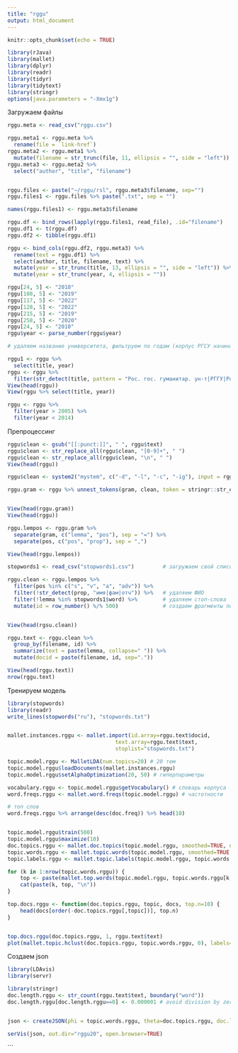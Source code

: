 ---
title: "rggu"
output: html_document
---

```{r setup, include=FALSE}
knitr::opts_chunk$set(echo = TRUE)
```

```{r}
library(rJava)
library(mallet)
library(dplyr)
library(readr)
library(tidyr)
library(tidytext)
library(stringr)
options(java.parameters = "-Xmx1g")
```

Загружаем файлы

```{r}
rggu.meta <- read_csv("rggu.csv")

rggu.meta1 <- rggu.meta %>%
  rename(file = `link-href`)
rggu.meta2 <- rggu.meta1 %>% 
  mutate(filename = str_trunc(file, 11, ellipsis = "", side = "left"))
rggu.meta3 <- rggu.meta2 %>%
  select("author", "title", "filename")


rggu.files <- paste("~/rggu/rsl", rggu.meta3$filename, sep="")
rggu.files1 <- rggu.files %>% paste(".txt", sep = "")

names(rggu.files1) <- rggu.meta3$filename

rggu.df <- bind_rows(lapply(rggu.files1, read_file), .id="filename")
rggu.df1 <- t(rggu.df)
rggu.df2 <- tibble(rggu.df1)

rggu <- bind_cols(rggu.df2, rggu.meta3) %>%
  rename(text = rggu.df1) %>%
  select(author, title, filename, text) %>%
  mutate(year = str_trunc(title, 13, ellipsis = "", side = "left")) %>%
  mutate(year = str_trunc(year, 4, ellipsis = ""))

rggu[24, 5] <- "2010"
rggu[108, 5] <- "2019"
rggu[117, 5] <- "2022"
rggu[128, 5] <- "2022"
rggu[215, 5] <- "2019"
rggu[258, 5] <- "2020"
rggu[24, 5] <- "2010"
rggu$year <- parse_number(rggu$year)

# удаляем название университета, фильтруем по годам (корпус РГСУ начинается с 2004) 

rggu1 <- rggu %>% 
  select(title, year)
rggu <- rggu %>%
  filter(str_detect(title, pattern = "Рос. гос. гуманитар. ун-т|РГГУ|Российский государственный гуманитарный"))
View(head(rggu))
View(rggu %>% select(title, year))

rggu <- rggu %>%
  filter(year > 2005) %>%
  filter(year < 2014)
```

Препроцессинг

```{r}
rggu$clean <- gsub("[[:punct:]]", " ", rggu$text)
rggu$clean <- str_replace_all(rggu$clean, "[0-9]+", " ")
rggu$clean <- str_replace_all(rggu$clean, "\n", " ")
View(head(rggu))

rggu$clean <- system2("mystem", c("-d", "-l", "-c", "-ig"), input = rggu$clean, stdout = TRUE)

rggu.gram <- rggu %>% unnest_tokens(gram, clean, token = stringr::str_extract_all, pattern="\\w+=[A-Z]+,*(имя|фам|отч)*")


View(head(rggu.gram))
View(head(rggu))

rggu.lempos <- rggu.gram %>%
  separate(gram, c("lemma", "pos"), sep = "=") %>%
  separate(pos, c("pos", "prop"), sep = ",")

View(head(rggu.lempos))

stopwords1 <- read_csv("stopwords1.csv")         # загружаем свой список стоп-слов

rggu.clean <- rggu.lempos %>% 
  filter(pos %in% c("s", "v", "a", "adv")) %>%
  filter(!str_detect(prop, "имя|фам|отч")) %>%   # удаляем ФИО
  filter(!lemma %in% stopwords1$word) %>%        # удаляем стоп-слова
  mutate(id = row_number() %/% 500)              # создаем фрагменты по 500 слов


View(head(rgsu.clean))

rggu.text <- rggu.clean %>%
  group_by(filename, id) %>%
  summarize(text = paste(lemma, collapse=" ")) %>%
  mutate(docid = paste(filename, id, sep="."))

View(head(rggu.text))
nrow(rggu.text)

```

Тренируем модель

```{r}
library(stopwords)
library(readr)
write_lines(stopwords("ru"), "stopwords.txt")


mallet.instances.rggu <- mallet.import(id.array=rggu.text$docid,
                                  text.array=rggu.text$text,
                                  stoplist="stopwords.txt")

topic.model.rggu <- MalletLDA(num.topics=20) # 20 тем
topic.model.rggu$loadDocuments(mallet.instances.rggu) 
topic.model.rggu$setAlphaOptimization(20, 50) # гиперпараметры

vocabulary.rggu <- topic.model.rggu$getVocabulary() # словарь корпуса
word.freqs.rggu <- mallet.word.freqs(topic.model.rggu) # частотности

# топ слов
word.freqs.rggu %>% arrange(desc(doc.freq)) %>% head(10)


topic.model.rggu$train(500)
topic.model.rggu$maximize(10)
doc.topics.rggu <- mallet.doc.topics(topic.model.rggu, smoothed=TRUE, normalized=TRUE)
topic.words.rggu <- mallet.topic.words(topic.model.rggu, smoothed=TRUE, normalized=TRUE)
topic.labels.rggu <- mallet.topic.labels(topic.model.rggu, topic.words.rggu, 5)

for (k in 1:nrow(topic.words.rggu)) {
    top <- paste(mallet.top.words(topic.model.rggu, topic.words.rggu[k,], 30)$words,collapse=" ")
    cat(paste(k, top, "\n"))
}

top.docs.rggu <- function(doc.topics.rggu, topic, docs, top.n=10) {
    head(docs[order(-doc.topics.rggu[,topic])], top.n)
}


top.docs.rggu(doc.topics.rggu, 1, rggu.text$text)
plot(mallet.topic.hclust(doc.topics.rggu, topic.words.rggu, 0), labels=topic.labels.rggu)
```

Создаем json

```{r}
library(LDAvis)
library(servr)

library(stringr)
doc.length.rggu <- str_count(rggu.text$text, boundary("word"))
doc.length.rggu[doc.length.rggu==0] <- 0.000001 # avoid division by zero


json <- createJSON(phi = topic.words.rggu, theta=doc.topics.rggu, doc.length=doc.length.rggu, vocab=vocabulary.rggu, term.frequency=word.freqs.rggu$term.freq)

serVis(json, out.dir="rggu20", open.browser=TRUE)
```
```